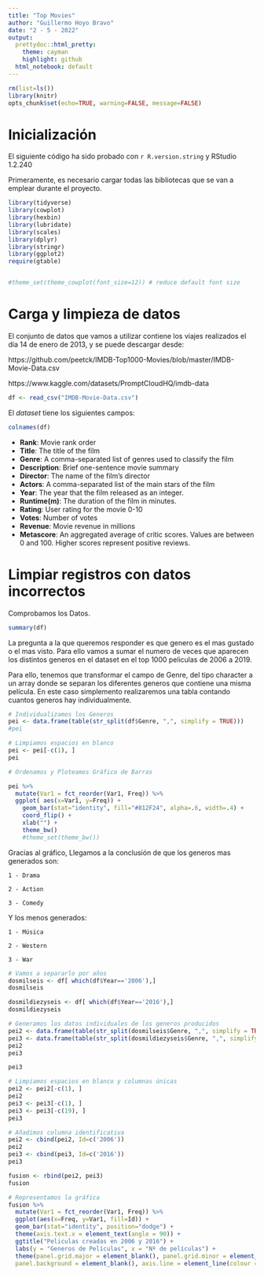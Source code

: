 ---
title: "Top Movies"
author: "Guillermo Hoyo Bravo"
date: "2 - 5 - 2022"
output:
  prettydoc::html_pretty:
    theme: cayman
    highlight: github
  html_notebook: default
---
```{r global_options, include=FALSE}
rm(list=ls()) 
library(knitr)
opts_chunk$set(echo=TRUE, warning=FALSE, message=FALSE)
```
# Inicialización

El siguiente código ha sido probado con `r R.version.string` y RStudio 1.2.240

Primeramente, es necesario cargar todas las bibliotecas que se van a emplear durante el proyecto.

```{r results="hide"}
library(tidyverse)
library(cowplot)
library(hexbin)
library(lubridate)
library(scales)
library(dplyr)
library(stringr)
library(ggplot2)
require(gtable)


#theme_set(theme_cowplot(font_size=12)) # reduce default font size
```

# Carga y limpieza de datos

El conjunto de datos que vamos a utilizar contiene los viajes realizados el día 14 de enero de 2013, y se puede descargar desde:

https://github.com/peetck/IMDB-Top1000-Movies/blob/master/IMDB-Movie-Data.csv

https://www.kaggle.com/datasets/PromptCloudHQ/imdb-data


```{r}
df <- read_csv("IMDB-Movie-Data.csv")
```

El _dataset_ tiene los siguientes campos:
```{r}
colnames(df)
```

*  **Rank**: Movie rank order
*  **Title**: The title of the film
*  **Genre**: A comma-separated list of genres used to classify the film
*  **Description**: Brief one-sentence movie summary
*  **Director**: The name of the film's director
*  **Actors**: A comma-separated list of the main stars of the film
*  **Year**: The year that the film released as an integer.
*  **Runtime(m)**: The duration of the film in minutes.
*  **Rating**: User rating for the movie 0-10
*  **Votes**: Number of votes
*  **Revenue**: Movie revenue in millions
*  **Metascore**: An aggregated average of critic scores. Values are between 0 and 100. Higher scores represent positive reviews.

# Limpiar registros con datos incorrectos

Comprobamos los Datos.

```{r}
summary(df)
```

La pregunta a la que queremos responder es que genero es el mas gustado o el mas visto. Para ello vamos a sumar el numero de veces que aparecen los distintos generos en el dataset en el top 1000 peliculas de 2006 a 2019.

Para ello, tenemos que transformar el campo de Genre, del tipo character a un array donde se separan los diferentes generos que contiene una misma película. En este caso simplemento realizaremos una tabla contando cuantos generos hay individualmente.


```{r}
# Individualizamos los Generos
pei <- data.frame(table(str_split(df$Genre, ",", simplify = TRUE)))
#pei

# Limpiamos espacios en blanco
pei <- pei[-c(1), ] 
pei
```
```{r}
# Ordenamos y Ploteamos Gráfico de Barras

pei %>%
  mutate(Var1 = fct_reorder(Var1, Freq)) %>%
  ggplot( aes(x=Var1, y=Freq)) +
    geom_bar(stat="identity", fill="#812F24", alpha=.6, width=.4) +
    coord_flip() +
    xlab("") +
    theme_bw()
    #theme_set(theme_bw())
```

Gracias al gráfico, Llegamos a la conclusión de que los generos mas generados son:

    1 - Drama
    
    2 - Action
  
    3 - Comedy

Y los menos generados:

    1 - Música
  
    2 - Western
  
    3 - War
  
```{r}
# Vamos a separarlo por años
dosmilseis <- df[ which(df$Year=='2006'),]
dosmilseis

dosmildiezyseis <- df[ which(df$Year=='2016'),]
dosmildiezyseis
```
  
  
```{r}
# Generamos los datos individuales de los generos producidos 
pei2 <- data.frame(table(str_split(dosmilseis$Genre, ",", simplify = TRUE)))
pei3 <- data.frame(table(str_split(dosmildiezyseis$Genre, ",", simplify = TRUE)))
pei2
pei3

pei3

# Limpiamos espacios en blanco y columnas únicas
pei2 <- pei2[-c(1), ] 
pei2
pei3 <- pei3[-c(1), ] 
pei3 <- pei3[-c(19), ]
pei3

# Añadimos columna identificativa
pei2 <- cbind(pei2, Id=c('2006'))
pei2
pei3 <- cbind(pei3, Id=c('2016'))
pei3

```
  

```{r}

fusion <- rbind(pei2, pei3)
fusion

# Representamos la gráfica
fusion %>%
  mutate(Var1 = fct_reorder(Var1, Freq)) %>%
  ggplot(aes(x=Freq, y=Var1, fill=Id)) +
  geom_bar(stat="identity", position="dodge") +
  theme(axis.text.x = element_text(angle = 90)) +
  ggtitle("Peliculas creadas en 2006 y 2016") +
  labs(y = "Generos de Películas", x = "Nº de películas") +
  theme(panel.grid.major = element_blank(), panel.grid.minor = element_blank(),
  panel.background = element_blank(), axis.line = element_line(colour = "black"))

```
